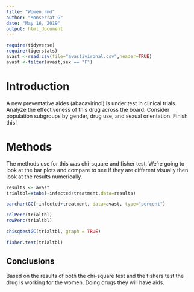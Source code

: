 ---
title: "Women.rmd"
author: "Monserrat G"
date: "May 16, 2019"
output: html_document
---


```{r include=FALSE,echo=FALSE}
require(tidyverse)
require(tigerstats)
avast <-read.csv(file="avastivironal.csv",header=TRUE)
avast <-filter(avast,sex == "F")
```

# Introduction

<!--In this section you explain what you are trying to show.  Where did the data come from?  What is the research or other question you are trying to answer?.  If you skimp in this section expect to be marked down in your grade. Paint a picture of the project a couple of paragraphs is expected!-->

A new  preventative aides (abacavirinol) is under test in clinical trials. Analyze the effectiveness of this drug across the board. Consider population subgroups by gender, drug use, and sexual orientation. Finish this!

# Methods

<!--Decide on your methods:  use "variable analysis" or other appropriate descriptors.  Make sure to choose at least one graphical method and at least one numerical method. Discuss what data manipulations may be needed for example subsetting or other binning procedures and what sort of graphical displays and inferential tools will be used!-->
The methods use for this was chi-square and fisher test. We're going to look at the bar plots and compare to see if they are different visually then look at the results numerically. 

```{r}
results <- avast
trialtbl=xtabs(~infected+treatment,data=results)
```

```{r}
barchartGC(~infected+treatment, data=avast, type="percent")
```

```{r}
colPerc(trialtbl)
rowPerc(trialtbl)
```

```{r}
chisqtestGC(trialtbl, graph = TRUE)
```

```{r}
fisher.test(trialtbl)
```


## Conclusions
Based on the results of both the chi-square test and the fishers test the drug is working for the women. Doing drugs they will have aids. 